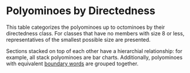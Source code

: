 # Polyominoes by Directedness

This table categorizes the polyominoes up to octominoes by their directedness class. For classes that have no members with size 8 or less, representatives of the smallest possible size are presented.

Sections stacked on top of each other have a hierarchial relationship: for example, all stack polyominoes are bar charts. Additionally, polyominoes with equivalent [boundary words](/glossary/boundary-word) are grouped together.
